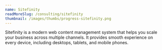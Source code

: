 ```yaml
---
name: Sitefinity
readMoreSlug: /consulting/sitefinity
thumbnail: /images/thumbs/progress-sitefinity.png
---
```


Sitefinity is a modern web content management system that helps you scale your business across multiple channels. It provides smooth experience on every device, including desktops, tablets, and mobile phones.
